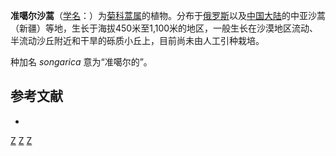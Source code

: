 {{Speciesbox
| taxon = Artemisia songarica
| authority = Schrenk, 1841
}}

'''准噶尔沙蒿'''（[[学名|学名]]：{{lang|la|''Artemisia songarica''}}）为[[菊科|菊科]][[蒿属|蒿属]]的植物。分布于[[俄罗斯|俄罗斯]]以及[[中国大陆|中国大陆]]的中亚沙蒿（新疆）等地，生长于海拔450米至1,100米的地区，一般生长在沙漠地区流动、半流动沙丘附近和干旱的砾质小丘上，目前尚未由人工引种栽培。

种加名 ''songarica '' 意为“准噶尔的”。

== 参考文献 ==
<div class="references-small">
* {{cite web| url =http://www.bioinfo.cn/db05/KmzwSpecies.php?action=view&id=4237| title =准噶尔沙蒿| work =《中国高等植物数据库全库》| publisher =中国科学院微生物研究所| author =昆明植物研究所| accessdate =2009-02-24| deadurl =yes| archiveurl =https://web.archive.org/web/20160305062908/http://www.bioinfo.cn/db05/KmzwSpecies.php?action=view&id=4237| archivedate =2016-03-05}}
</div>
{{Taxonbar|from=Q10895743}}

[[Category:蒿属|Z]]
[[Category:中国特有植物|Z]]
[[Category:1841年描述的植物|Z]]